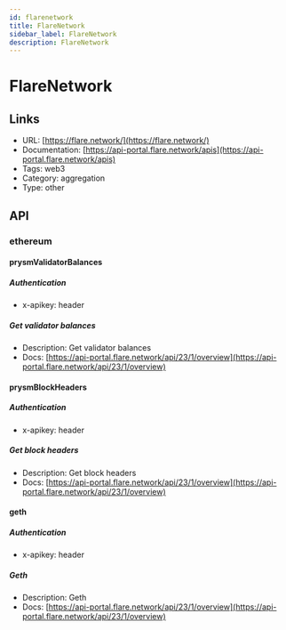 ```yaml
---
id: flarenetwork
title: FlareNetwork
sidebar_label: FlareNetwork
description: FlareNetwork
---
```


# FlareNetwork

## Links

* URL: [https://flare.network/](https://flare.network/)
* Documentation: [https://api-portal.flare.network/apis](https://api-portal.flare.network/apis)
* Tags: web3
* Category: aggregation
* Type: other

## API

### ethereum

#### prysmValidatorBalances

##### Authentication

* x-apikey: header

##### Get validator balances

* Description: Get validator balances
* Docs: [https://api-portal.flare.network/api/23/1/overview](https://api-portal.flare.network/api/23/1/overview)

#### prysmBlockHeaders

##### Authentication

* x-apikey: header

##### Get block headers

* Description: Get block headers
* Docs: [https://api-portal.flare.network/api/23/1/overview](https://api-portal.flare.network/api/23/1/overview)

#### geth

##### Authentication

* x-apikey: header

##### Geth

* Description: Geth
* Docs: [https://api-portal.flare.network/api/23/1/overview](https://api-portal.flare.network/api/23/1/overview)
